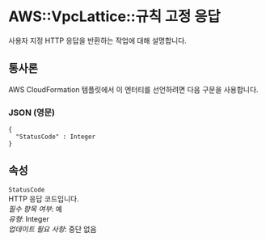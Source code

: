 # AWS::VpcLattice::규칙 고정 응답

사용자 지정 HTTP 응답을 반환하는 작업에 대해 설명합니다.

## 통사론

AWS CloudFormation 템플릿에서 이 엔터티를 선언하려면 다음 구문을 사용합니다.

### JSON (영문)

```
{
  "StatusCode" : Integer
}
```

## 속성

`StatusCode`  
HTTP 응답 코드입니다.  
_필수 항목 여부_: 예  
_유형_: Integer  
_업데이트 필요 사항_: 중단 없음
